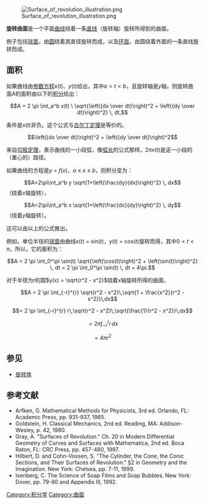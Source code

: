 [[File:Surface_of_revolution_illustration.png|thumb]]

'''旋转曲面'''是一个平面[[曲线|曲线]]绕着一条[[直线|直线]]（旋转轴）旋转所得到的曲面。 

例子包括[[球面|球面]]，由[[圆|圆]]绕着其直径旋转而成，以及[[环面|环面]]，由圆绕着外面的一条直线旋转而成。

==面积==

如果曲线由[[参数方程|参数方程]]<math>x(t)</math>、<math>y(t)</math>给出，其中<math>a<t<b</math>，且旋转轴是<math>y</math>轴，则旋转曲面<math>A</math>的面积由以下的[[积分|积分]]给出：

:<math> A = 2 \pi \int_a^b x(t) \ \sqrt{\left({dx \over dt}\right)^2 + \left({dy \over dt}\right)^2} \, dt, </math>

条件是<math>x(t)</math>非负。这个公式与[[古尔丁定理|古尔丁定理]]是等价的。

:<math>\left({dx \over dt}\right)^2 + \left({dy \over dt}\right)^2 </math>

来自[[勾股定理|勾股定理]]，表示曲线的一小段弧，像[[弧长|弧长]]的公式那样。<math>2\pi x(t)</math>是这一小段的（重心的）路径。

如果曲线的方程是''y'' = ''f''(''x'')，''a'' ≤ ''x'' ≤ ''b''，则积分变为：

:<math>A=2\pi\int_a^b y \sqrt{1+\left(\frac{dy}{dx}\right)^2} \, dx</math>（绕着''x''轴旋转），

:<math>A=2\pi\int_a^b x \sqrt{1+\left(\frac{dx}{dy}\right)^2} \, dy</math>（绕着''y''轴旋转）。

这可以由以上的公式推出。

例如，单位半径的[[球面|球面]]由曲线''x''(''t'') = sin(''t'')，''y''(''t'') = cos(''t'')旋转而得，其中<math>0<t<\pi</math>。所以，它的面积为：

:<math>A = 2 \pi \int_0^\pi \sin(t) \sqrt{\left(\cos(t)\right)^2 + \left(\sin(t)\right)^2} \, dt = 2 \pi \int_0^\pi \sin(t) \, dt = 4\pi. </math>

对于半径为''r''的圆<math>y(x) = \sqrt{r^2 - x^2}</math>绕着''x''轴旋转所得的曲面，

:<math>A = 2 \pi \int_{-r}^{r} \sqrt{r^2 - x^2}\,\sqrt{1 + \frac{x^2}{r^2 - x^2}}\,dx</math>
:<math>= 2 \pi \int_{-r}^{r} r\,\sqrt{r^2 - x^2}\,\sqrt{\frac{1}{r^2 - x^2}}\,dx</math>
:<math>= 2 \pi \int_{-r}^{r} r\,dx</math>
:<math>= 4 \pi r^2\,</math>
 
==参见==
* [[旋转体|旋转体]]

==参考文献==
*Arfken, G. Mathematical Methods for Physicists, 3rd ed. Orlando, FL: Academic Press, pp. 931-937, 1985. 
*Goldstein, H. Classical Mechanics, 2nd ed. Reading, MA: Addison-Wesley, p. 42, 1980. 
*Gray, A. "Surfaces of Revolution." Ch. 20 in Modern Differential Geometry of Curves and Surfaces with Mathematica, 2nd ed. Boca Raton, FL: CRC Press, pp. 457-480, 1997. 
*Hilbert, D. and Cohn-Vossen, S. "The Cylinder, the Cone, the Conic Sections, and Their Surfaces of Revolution." §2 in Geometry and the Imagination. New York: Chelsea, pp. 7-11, 1999. 
*Isenberg, C. The Science of Soap Films and Soap Bubbles. New York: Dover, pp. 79-80 and Appendix III, 1992. 

[[Category:积分学|Category:积分学]]
[[Category:曲面|Category:曲面]]